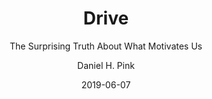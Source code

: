 ---
title: "Drive"
subtitle: "The Surprising Truth About What Motivates Us"
author: 'Daniel H. Pink'
date: 2019-06-07
tags: ['Book']
excerpt: "Drive shows us what motivates us at work and at home. Although the message of the book is very interesting and I fully agree, what I like most about this book, doesn't even have anything to do with its message. This was the first book I read that sparked my interest in reading. I read a book once in a while, but they never made me read more. This book awoke something in me, as I never stopped reading ever since. I gathered a tremendous amount of knowledge and I definitely wouldn't be the man I am today, without this book."
cover: 'drive.jpg'
links:
  amazon: "B004P1JDJO"
  goodreads: '9411146-drive'
  kobo: "drive-the-surprising-truth-about-what-motivates-us"
id:
  asin: 'B004P1JDJO'
  isbn: '9781847677693'
published: true
---